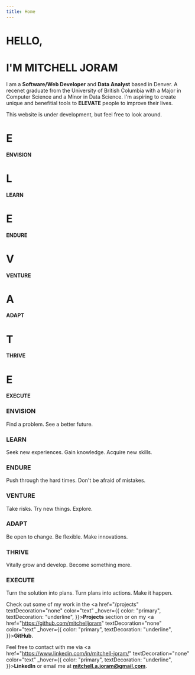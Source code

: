 ```yaml
---
title: Home
---
```


<h1 fontSize="10rem" mb="-12" ml="-0.5rem">HELLO,</h1>
<h1 fontSize="4.75rem">I'M MITCHELL JORAM</h1>

<Home width='800px' height='800px' position='relative' my="10"/>

<div mt="10"/>

I am a **Software/Web Developer** and **Data Analyst** based in Denver. A recenet graduate from the University of British Columbia with a Major in Computer Science and a Minor in Data Science. I'm aspiring to create unique and benefitial tools to **ELEVATE** people to improve their lives.

This website is under development, but feel free to look around.

<div mt="10"/>

<div width="100%" background="#000000">
    <div display="grid" gridTemplateColumns={"auto auto auto auto auto auto auto"} columnGap="40px" justifyContent="center" mx="auto">
        <div textAlign="center">
            <h1 fontSize="7rem" color="white">E</h1>
            <strong color="white">ENVISION</strong>
        </div>
        <div textAlign="center">
            <h1 fontSize="7rem" color="white">L</h1>
            <strong color="white">LEARN</strong>
        </div>
        <div textAlign="center">
            <h1 fontSize="7rem" color="white">E</h1>
            <strong color="white">ENDURE</strong>
        </div>
        <div textAlign="center">
            <h1 fontSize="7rem" color="white">V</h1>
            <strong color="white">VENTURE</strong>
        </div>
        <div textAlign="center">
            <h1 fontSize="7rem" color="white">A</h1>
            <strong color="white">ADAPT</strong>
        </div>
        <div textAlign="center">
            <h1 fontSize="7rem" color="white">T</h1>
            <strong color="white">THRIVE</strong>
        </div>
        <div textAlign="center">
            <h1 fontSize="7rem" color="white">E</h1>
            <strong color="white">EXECUTE</strong>
        </div>
    </div>
    <div px="10" pt="20" pb="10">
        <div color="white">
            <h3>ENVISION</h3>
            Find a problem. See a better future.
        </div>
        <div color="white" pt="10">
            <h3>LEARN</h3>
            Seek new experiences. Gain knowledge. Acquire new skills.
        </div>
        <div color="white" pt="10">
            <h3>ENDURE</h3>
            Push through the hard times. Don't be afraid of mistakes.
        </div>
        <div color="white" pt="10">
            <h3>VENTURE</h3>
            Take risks. Try new things. Explore.
        </div>
        <div color="white" pt="10">
            <h3>ADAPT</h3>
            Be open to change. Be flexible. Make innovations.
        </div>
        <div color="white" pt="10">
            <h3>THRIVE</h3>
            Vitally grow and develop. Become something more.
        </div>
        <div color="white" pt="10">
            <h3>EXECUTE</h3>
            Turn the solution into plans. Turn plans into actions. Make it happen.
        </div>
    </div>
</div>

<div mt="10"/>

Check out some of my work in the <a href="/projects" textDecoration="none" color="text" _hover={{ color: "primary", textDecoration: "underline", }}><strong>Projects</strong></a> section or on my <a href="https://github.com/mitchelljoram" textDecoration="none" color="text" _hover={{ color: "primary", textDecoration: "underline", }}><strong>GitHub</strong></a>.

Feel free to contact with me via <a href="https://www.linkedin.com/in/mitchell-joram/" textDecoration="none" color="text" _hover={{ color: "primary", textDecoration: "underline", }}><strong>LinkedIn</strong></a> or email me at **mitchell.a.joram@gmail.com**.